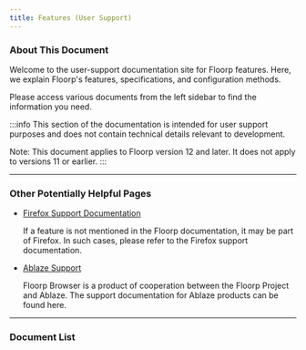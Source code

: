 ```yaml
---
title: Features (User Support)
---
```


### About This Document

Welcome to the user-support documentation site for Floorp features. Here, we explain Floorp's features, specifications, and configuration methods.

Please access various documents from the left sidebar to find the information you need.

:::info
This section of the documentation is intended for user support purposes and does not contain technical details relevant to development.

Note: This document applies to Floorp version 12 and later. It does not apply to versions 11 or earlier.
:::

<hr />

### Other Potentially Helpful Pages

- [Firefox Support Documentation](https://support.mozilla.org/en-US/products/firefox)

    If a feature is not mentioned in the Floorp documentation, it may be part of Firefox. In such cases, please refer to the Firefox support documentation.

- [Ablaze Support](https://support.ablaze.one/)

    Floorp Browser is a product of cooperation between the Floorp Project and Ablaze. The support documentation for Ablaze products can be found here.

<hr />

### Document List


<DocCardList />